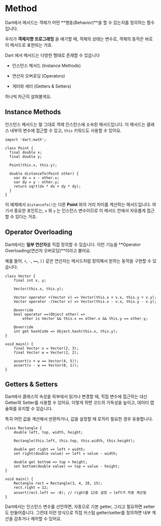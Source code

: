 # Method

Dart에서 메서드는 객체가 어떤 **행동(Behavior)**을 할 수 있는지를 정의하는 함수입니다.

우리가 **객체지향 프로그래밍** 을 얘기할 때, 객체의 상태는 변수로, 객체의 동작은 바로 이 메서드로 표현되는 거죠.

Dart 에서 메서드는 다양한 형태로 존재할 수 있습니다

* 인스턴스 메서드 (Instance Methods)

* 연산자 오버로딩 (Operators)

* 게터와 세터 (Getters & Setters)

하나씩 차근히 살펴볼게요.

## Instance Methods

인스턴스 메서드는 말 그대로 객체 인스턴스에 소속된 메서드입니다. 이 메서드는 클래스 내부의 변수에 접근할 수 있고, `this` 키워드도 사용할 수 있어요.

```dart:instance-methods
import 'dart:math';

class Point {
  final double x;
  final double y;

  Point(this.x, this.y);

  double distanceTo(Point other) {
    var dx = x - other.x;
    var dy = y - other.y;
    return sqrt(dx * dx + dy * dy);
  }
}
```


이 예제에서 `distanceTo()`는 다른 **Point** 와의 거리 차이를 계산하는 메서드입니다. 여기서 중요한 포인트는, `x` 와 `y` 는 인스턴스 변수이므로 이 메서드 안에서 자유롭게 접근할 수 있다는 거죠.

## Operator Overloading

Dart에서는 **일부 연산자**를 직접 정의할 수 있습니다. 이런 기능을 **Operator Overloading(연산자 오버로딩)**이라고 불러요.

예를 들어, `+`, `-`, `==`, `[]` 같은 연산자는 메서드처럼 정의해서 원하는 동작을 구현할 수 있습니다.

```dart:operator-overloading
class Vector {
    final int x, y;

    Vector(this.x, this.y);

    Vector operator +(Vector v) => Vector(this.x + v.x, this.y + v.y);
    Vector operator -(Vector v) => Vector(this.x - v.x, this.y - v.y);

    @override
    bool operator ==(Object other) =>
        other is Vector && this.x == other.x && this.y == other.y;

    @override
    int get hashCode => Object.hash(this.x, this.y);
}

void main() {
    final Vector v = Vector(2, 3);
    final Vector w = Vector(2, 2);

    assert(v + w == Vector(4, 5));
    assert(v - w == Vector(0, 1));
}
```

## Getters & Setters

Dart에서 클래스의 속성을 외부에서 읽거나 변경할 때, 직접 변수에 접근하는 대신 Getter와 Setter를 사용할 수 있어요. 이렇게 하면 코드의 가독성을 높이고, 데이터 캡슐화를 유지할 수 있습니다.

특히 어떤 값을 계산해서 반환하거나, 값을 설정할 때 로직이 필요한 경우 유용합니다.

```dart:getters-setters
class Rectangle {
    double left, top, width, height;

    Rectangle(this.left, this.top, this.width, this.height);

    double get right => left + width;
    set right(double value) => left = value - width;

    double get bottom => top + height;
    set bottom(double value) => top = value - height;
}

void main() {
    Rectangle rect = Rectangle(3, 4, 20, 15);
    rect.right = 12;
    assert(rect.left == -8); // right를 12로 설정 → left가 자동 계산됨
}
```

Dart에서는 인스턴스 변수를 선언하면, 자동으로 기본 getter, 그리고 필요하면 setter도 만들어줍니다. 그런데 이런 방식으로 직접 커스텀 getter/setter를 정의하면 내부 계산을 감추거나 제어할 수 있어요.
